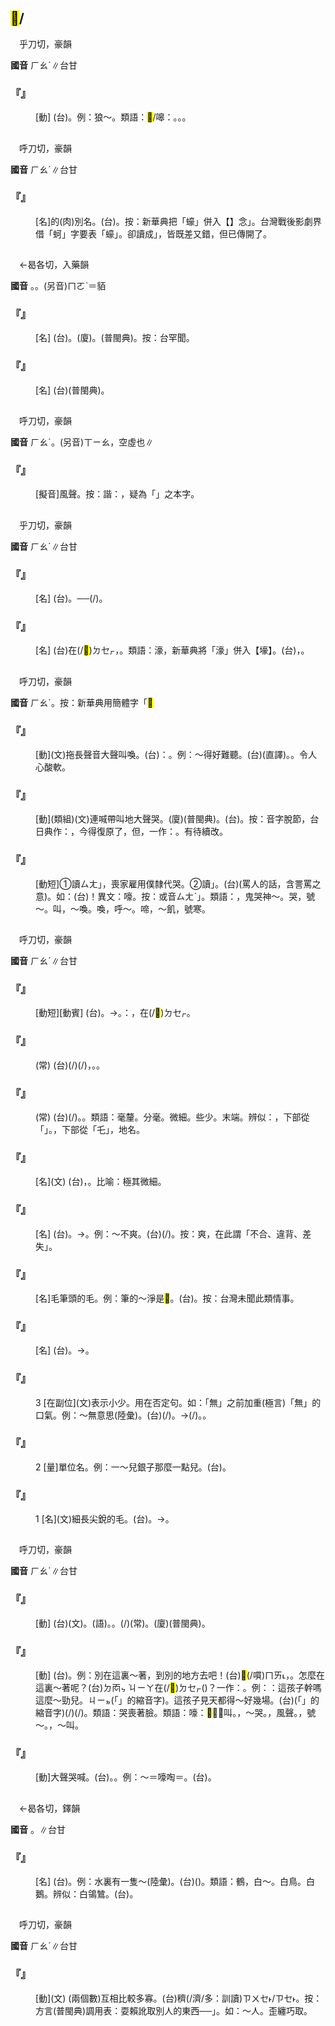 
==<mark>&#xf9d62;</mark>/{{ruby|嗥|ㄏㄠˊ}}==

　乎刀切，豪韻

'''國音''' <rt>ㄏㄠˊ</rt>∥台甘

    

==='''『{{ruby|<mark>&#xf9d62;</mark>|ㄏㄠˊ}}』'''===
: [動] (台){{ruby|豺|ㄘㄞˊ}}{{ruby|狼|ㄌㆲˊ}}{{ruby|野|ㄧㄚˋ}}{{ruby|獸|ㄒㄧㄨ˪}}{{ruby|吼|ㄏㄠˋ}}{{ruby|丌|ㆤ}}{{ruby|聲|ㄒㄧㆩ}}。例：狼～。類語：<mark>&#xf9d62;</mark>/嗥：{{ruby|吼|ㄏㄡˇ}}。{{ruby|哮|ㄒㄧㄠˋ}}。{{ruby|嘯|ㄒㄧㄠˋ}}。
    

=={{ruby|蠔|ㄏㄠˊ}}==

　呼刀切，豪韻

'''國音''' <rt>ㄏㄠˊ</rt>∥台甘

    

==='''『{{ruby|蠔|ㄏㄠˊ}}』'''===
: [名]{{ruby|牡|ㄇㄨˇ}}{{ruby|蠣|ㄌㄧˋ}}的(肉)別名。(台){{ruby|蠔|ㄜˊ}}{{ruby|仔|ㄚ}}。按：新華典把「蠔」併入【{{ruby|蚝|ㄘˋ}}】念{{ruby|「|ㄏㄠˊ}}」。台灣戰後影劇界借「蚵」字要表「蠔」。卻讀成{{ruby|「|ㄎㄜ}}」，皆既差又錯，但已傳開了。
    

=={{ruby|貉|ㄏㄠˊ}}==

　←曷各切，入藥韻{{ruby|＝|ㄏㄜˊ}}

'''國音''' {{ruby|(語)|ㄏㄠˊ}}。{{ruby|(文)|ㄏㄜˊ}}。(另音)<rt>ㄇㄛˋ</rt>＝貊

    

==='''『{{ruby|貉|ㄏㄠˊ}}{{ruby|絨|ㄖㄨㄥˊ}}』'''===
: [名] (台){{ruby|音|ㄧㆬ}}{{ruby|貉|ㄏㆦㆶ ͘}}{{ruby|絨|ㄌㄧㆲˊ}}。(廈){{ruby|拔|ㄅㄨㆤㆷ ͘}}{{ruby|掉|ㄉㄧㄠ˫}}{{ruby|粗|ㄘㆦ}}{{ruby|毛|ㄇㆦ/ㄇㆭˊ}}{{ruby|丌|ㆤ}}{{ruby|貉|ㄏㆦㆶ ͘}}{{ruby|仔|ㄚ}}{{ruby|皮|ㄆㄨㆤˊ/ㄆㆤˊ}}。{{ruby|珍|ㄉㄧㄣ}}{{ruby|貴|ㄍㄨㄧ˪}}{{ruby|丌|ㆤ}}{{ruby|皮|ㄆㄨㆤˊ/ㄆㆤˊ}}{{ruby|草|ㄘㄠˋ}}(普閩典)。按：台罕聞。
    

==='''『{{ruby|貉|ㄏㄠˊ}}{{ruby|子|·ㄗˇ}}』'''===
: [名] (台){{ruby|貉|ㄏㆦㆶ ͘}}{{ruby|仔|ㄚ}}(普閩典)。
    

=={{ruby|呺|ㄏㄠˊ}}==

　呼刀切，豪韻

'''國音''' <rt>ㄏㄠˊ</rt>。(另音)<rt>ㄒㄧㄠ</rt>，空虛也∥

    

==='''『{{ruby|呺|ㄏㄠˊ}}』'''===
: [擬音]風聲。按：諧：{{ruby|號|ㄏㄠˊ}}，疑為「{{ruby|號|ㄏㄠˊ}}」之本字。
    

=={{ruby|壕|ㄏㄠˊ}}==

　乎刀切，豪韻

'''國音''' <rt>ㄏㄠˊ</rt>∥台甘

    

==='''『{{ruby|壕|ㄏㄠˊ}}』'''===
: [名] (台){{ruby|倚|ㄨㄚˋ}}{{ruby|城|ㄒㄧㆩˊ}}{{ruby|牆|ㄑㄧㆧˊ/ㄑㄧㆫˊ}}{{ruby|邊|ㄅㆪ}}{{ruby|保|ㄅㄜˋ}}{{ruby|護|ㄏㆦ˫}}{{ruby|城|ㄒㄧㆩˊ}}{{ruby|牆|ㄑㄧㆧˊ/ㄑㄧㆫˊ}}{{ruby|丌|ㆤ}}{{ruby|河|ㄏㄜˊ}}{{ruby|溝|ㄍㄠ}}。──{{ruby|護|ㄏㆦ˫}}{{ruby|城|ㄒㄧㆩˊ}}{{ruby|河|ㄏㄜˊ}}(/{{ruby|城|ㄒㄧㆩˊ}}{{ruby|壕|ㄏㄜˊ}})。
    

==='''『{{ruby|壕|ㄏㄠˊ}}{{ruby|溝|ㄍㄡ}}』'''===
: [名] (台){{ruby|戰|ㄐㄧㄢ˪}}{{ruby|時|ㄒㄧˊ}}在(/<mark>&#xf9549;</mark>)<rt>ㄉㆤㆷ</rt>{{ruby|戰|ㄐㄧㄢ˪}}{{ruby|場|ㄉㄧㆧˊ/ㄉㄧㆫˊ}}{{ruby|掘|ㄍㄨㆵ ͘}}{{ruby|做|ㄗㄜ˪/ㄗㄨㆤ˪}}{{ruby|交|ㄍㄠ}}{{ruby|通|ㄊㆲ}}，{{ruby|閃|ㄒㄧㆰˋ}}{{ruby|避|ㄆㄧㄚㆷ}}{{ruby|銃|ㄑㄧㄥ˪}}{{ruby|子|ㄐㄧˋ}}{{ruby|丌|ㆤ}}{{ruby|深|ㄑㄧㆬ}}{{ruby|溝|ㄍㄠ}}。類語：濠，新華典將「濠」併入【壕】。(台){{ruby|溝|ㄍㄠ}}{{ruby|仔|ㄗㄨㄟˇ}}，{{ruby|防|ㄏㆲˊ}}{{ruby|空|ㄎㆲ}}{{ruby|壕|ㄏㄜˊ}}。
    

=={{ruby|號|ㄏㄠˊ}}==

　呼刀切，豪韻

'''國音''' <rt>ㄏㄠˊ</rt>。按：新華典用簡體字「<mark>&#xfa0a5;</mark>

    

==='''『{{ruby|號|ㄏㄠˊ}}』'''===
: [動](文)拖長聲音大聲叫喚。(台){{ruby|聲|ㄒㄧㆩ}}{{ruby|音|ㄧㆬ}}{{ruby|牽|ㄎㄢ}}{{ruby|長|ㄉㆭˊ}}{{ruby|長|ㄉㆭˊ}}{{ruby|大|ㄉㄨㄚ˫}}{{ruby|聲|ㄒㄧㆩ}}{{ruby|叫|ㄍㄧㄜ˪}}：{{ruby|哭|ㄎㄠ˪}}。例：～得好難聽。(台){{ruby|哮|ㄏㄠˋ}}{{ruby|<mark>&#xffa42;</mark>|ㄍㄚㆷ}}{{ruby|誠|ㄐㄧㆩˊ}}{{ruby|歹|ㄆㆮˋ/ㄆㄞˋ}}{{ruby|聽|ㄊㄧㆩ}}(直譯)。{{ruby|哭|ㄎㄠ˪}}{{ruby|<mark>&#xffa42;</mark>|ㄍㄚㆷ}}{{ruby|足|ㄐㄧㆦㆶ}}{{ruby|<mark>&#xffa45;</mark>|ㆠㆤ˫/ㆠㄨㆤ˫}}{{ruby|聽|ㄊㄧㆩ}}{{ruby|得|ㄉㄧㆵ}}。令人心酸軟。
    

==='''『{{ruby|號|ㄏㄠˊ}}{{ruby|哭|ㄎㄨ}}』'''===
: [動](類組)(文)連喊帶叫地大聲哭。(廈){{ruby|開|ㄎㄨㄧ}}{{ruby|聲|ㄒㄧㆩ}}{{ruby|哭|ㄎㄠ˪}}(普閩典)。(台){{ruby|哭|ㄎㄠ˪}}{{ruby|號|ㄠˊ}}。按：音字脫節，台日典作：{{ruby|哭|ㄎㄠ˪}}{{ruby|喉|ㄠˊ}}，今得復原了，但，一作：{{ruby|嚎|ㄠˊ}}。有待續改。
    

==='''『{{ruby|號|ㄏㄠˊ}}{{ruby|喪|ㄙㄤ}}』'''===
: [動短]①讀{{ruby|「|ㄏㄠˊ}}<rt>ㄙㄤ</rt>」，喪家雇用僕隸代哭。②讀{{ruby|「|ㄏㄠˊ}}{{ruby|·|ㄙㄤ}}」。(台){{ruby|哭|ㄎㄠ˪}}(罵人的話，含詈罵之意)。如：(台){{ruby|哭|ㄎㄠ˪}}{{ruby|爸|ㄅㆤ˫}}！異文：嚎{{ruby|喪|ㄙㄤ}}。按：或音{{ruby|「|ㄏㄠˊ}}<rt>ㄙㄤˋ</rt>」。類語：{{ruby|號|ㄏㄠˊ}}，鬼哭神～。哭，號～。叫，～喚。喚，呼～。啼，～飢，號寒。
    

=={{ruby|毫|ㄏㄠˊ}}==

　呼刀切，豪韻

'''國音''' <rt>ㄏㄠˊ</rt>∥台甘

    

==='''『{{ruby|揮|ㄏㄨㄟ}}{{ruby|毫|ㄏㄠˊ}}』'''===
: [動短][動賓] (台){{ruby|揮|ㄏㄨㄧ}}{{ruby|舞|ㆠㄨˋ}}{{ruby|毛|ㄇㆦˊ/ㄇㆦ}}{{ruby|筆|ㄅㄧㆵ}}。→{{ruby|寫|ㄒㄧㄚˋ}}{{ruby|字|ㆢㄧ˫/ㄌㄧ˫}}。{{ruby|按|ㄢ˪}}：{{ruby|形|ㄏㄧㄥˊ}}{{ruby|容|ㄧㆲˊ}}{{ruby|寫|ㄒㄧㄚˋ}}{{ruby|字|ㆢㄧ˫/ㄌㄧ˫}}{{ruby|動|ㄉㆲ˫}}{{ruby|作|ㄗㆦㆶ}}，{{ruby|手|ㄑㄧㄨˋ}}{{ruby|勢|ㄙㆤ˪}}{{ruby|像|ㄑㄧㆫ˫/ㄑㄧㆧ˫}}在(/<mark>&#xf9549;</mark>)<rt>ㄉㆤㆷ</rt>{{ruby|舞|ㆠㄨˋ}}{{ruby|弄|ㄌㄤ˫}}。
    

==='''『{{ruby|毫|ㄏㄠˊ}}{{ruby|不|ㄅㄨˋ}}{{ruby|相|ㄒㄧㄤ}}{{ruby|干|ㄍㄢ}}』'''===
: (常) (台){{ruby|一|ㄐㄧㆵ ͘}}{{ruby|屑|ㄙㄨㆵ}}{{ruby|仔|ㄚ}}{{ruby|著|ㄉㄧㄜㆷ}}(/{{ruby|都|ㄉㄜ˫}}){{ruby|無|ㆠㄜˊ}}{{ruby|干|ㄍㄢ}}(/{{ruby|牽|ㄎㄢ}}){{ruby|礙|ㆣㄞ˫}}，{{ruby|攏|ㄌㆲˋ}}{{ruby|全|ㄗㄨㄢˊ}}{{ruby|無|ㆠㄜˊ}}{{ruby|關|ㄍㄨㄢ}}{{ruby|係|ㄏㆤ˫}}。{{ruby|無|ㆠㄜˊ}}{{ruby|要|ㄧㄠ˪}}{{ruby|無|ㆠㄜˊ}}{{ruby|緊|ㄍㄧㄣˋ}}。
    

==='''『{{ruby|毫|ㄏㄠˊ}}{{ruby|無|ㄨˊ}}{{ruby|道|ㄉㄠˋ}}{{ruby|理|ㄌㄧˇ}}』'''===
: (常) (台){{ruby|少|ㄒㄧㄜˋ}}{{ruby|許|ㄎㄨㄚˋ}}{{ruby|道|ㄉㄜ˫}}{{ruby|理|ㄌㄧˋ}}{{ruby|著|ㄉㄧㄜㆷ}}(/{{ruby|都|ㄉㄜ˫}}){{ruby|無|ㆠㄜˊ}}。{{ruby|真|ㄐㄧㄣ}}{{ruby|誠|ㄐㄧㆩˊ}}{{ruby|無|ㆠㄜˊ}}{{ruby|道|ㄉㄜ˫}}{{ruby|理|ㄌㄧˋ}}。類語：毫釐。分毫。微細。些少。末端。辨似：{{ruby|毫|ㄏㄠˊ}}，下部從「{{ruby|毛|ㄇㄠˊ}}」。{{ruby|亳|ㄅㆦˋ}}，下部從「乇」，地名。
    

==='''『{{ruby|毫|ㄏㄠˊ}}{{ruby|末|ㄇㄛˋ}}』'''===
: [名](文) (台){{ruby|毛|ㄇㆭˊ/ㄇㆦˊ}}{{ruby|丌|ㆤ}}{{ruby|末|ㆠㄨㄚㆵ ͘}}{{ruby|端|ㄉㄨㄢ}}，{{ruby|毛|ㄇㆭˊ/ㄇㆦˊ}}{{ruby|尾|ㆠㆤˋ/ㆠㄨㆤˋ}}。比喻：極其微細。
    

==='''『{{ruby|毫|ㄏㄠˊ}}{{ruby|釐|ㄌㄧˊ}}』'''===
: [名] (台){{ruby|一|ㄐㄧㆵ ͘}}{{ruby|毫|ㄏㄜˊ}}{{ruby|一|ㄐㄧㆵ ͘}}{{ruby|釐|ㄌㄧˊ}}。→{{ruby|真|ㄐㄧㄣ}}{{ruby|誠|ㄐㄧㆩˊ}}{{ruby|微|ㆠㄧˊ}}{{ruby|細|ㄙㄨㆤ˪/ㄙㆤ˪}}{{ruby|丌|ㆤ}}{{ruby|數|ㄙㆦ˪}}{{ruby|目|ㆠㆦㆶ ͘}}。例：～不爽。(台){{ruby|一|ㄐㄧㆵ ͘}}{{ruby|屑|ㄙㄨㆵ}}{{ruby|仔|ㄚ}}{{ruby|爭|ㄐㄧㄥ}}{{ruby|差|ㄘㄚ}}{{ruby|著|ㄉㄧㄜㆷ}}(/{{ruby|都|ㄉㄜ˫}}){{ruby|無|ㆠㄜˊ}}。按：爽，在此謂「不合、違背、差失」。
    

==='''『{{ruby|毫|ㄏㄠˊ}}{{ruby|兒|ㄦ}}』'''===
: [名]毛筆頭的毛。例：筆的～淨是<mark>&#xffcd0;</mark>。(台){{ruby|毛|ㄇㆦˊ}}{{ruby|筆|ㄅㄧㆵ}}{{ruby|頭|ㄊㄠˊ}}{{ruby|全|ㄗㄨㄢˊ}}{{ruby|<mark>&#xffcd0;</mark>|ㄇㄨㄚˊ}}{{ruby|絲|ㄒㄧ}}{{ruby|了|ㄌㄧㄠˋ}}{{ruby|了|ㄌㄧㄠˋ}}。按：台灣未聞此類情事。
    

==='''『{{ruby|狼|ㄌㄤˊ}}{{ruby|毫|ㄏㄠˊ}}』'''===
: [名] (台){{ruby|狼|ㄌㆲˊ}}{{ruby|毛|ㄇㆦ/ㄇㆭˊ}}。→{{ruby|用|ㄧㄥ˫/ㄧㆲ˫}}{{ruby|狼|ㄌㆲˊ}}{{ruby|毛|ㄇㆦ/ㄇㆭˊ}}{{ruby|做|ㄗㄨㆤ˪/ㄗㄜ˪}}{{ruby|丌|ㆤ}}{{ruby|筆|ㄅㄧㆵ}}。
    

==='''『{{ruby|毫|ㄏㄠˊ}}』'''===
:3  [在副位](文)表示小少。用在否定句。如：「無」之前加重(極言)「無」的口氣。例：～無意思(陸彙)。(台){{ruby|一|ㄐㄧㆵ ͘}}{{ruby|屑|ㄙㄨㆵ}}{{ruby|仔|ㄚ}}{{ruby|意|ㄧ˪}}{{ruby|思|ㄙㄨ˪}}{{ruby|著|ㄉㄧㄜㆷ}}(/{{ruby|都|ㄉㄜ˫}}){{ruby|無|ㆠㄜˊ}}。→{{ruby|誠|ㄐㄧㆩˊ}}(/{{ruby|完|ㄨㄢˊ}}{{ruby|全|ㄗㄨㄢˊ}}){{ruby|無|ㆠㄜˊ}}{{ruby|意|ㄧ˪}}{{ruby|思|ㄙㄨ˪}}。{{ruby|真|ㄐㄧㄣ}}{{ruby|誠|ㄐㄧㆩˊ}}{{ruby|無|ㆠㄜˊ}}{{ruby|心|ㄒㄧㆬ}}{{ruby|適|ㄒㄧㆤㆶ}}。
    

==='''『{{ruby|毫|ㄏㄠˊ}}』'''===
:2  [量]單位名。例：一～兒銀子那麼一點兒。(台){{ruby|一|ㄐㄧㆵ ͘}}{{ruby|毫|ㄏㄜˊ}}{{ruby|銀|ㆣㄨㄣˊ/ㆣㄧㄣˊ}}{{ruby|即|ㄐㄧㄚㆷ}}{{ruby|<mark>&#xf8fbe;</mark>|ㄏㄧㆵ}}{{ruby|點|ㄉㄧㆰˋ}}{{ruby|仔|ㄚ}}。
    

==='''『{{ruby|毫|ㄏㄠˊ}}』'''===
:1  [名](文)細長尖銳的毛。(台){{ruby|<mark>&#xffb62;</mark>|ㄑㄧㄨ}}{{ruby|<mark>&#xffb62;</mark>|ㄑㄧㄨ}}{{ruby|尖|ㄐㄧㆰ}}{{ruby|利|ㄌㄞ˫}}{{ruby|丌|ㆤ}}{{ruby|毛|ㄇㆭˊ/ㄇㆦ}}。→{{ruby|筆|ㄅㄧㆵ}}。
    

=={{ruby|嚎|ㄏㄠˊ}}==

　呼刀切，豪韻

'''國音''' <rt>ㄏㄠˊ</rt>∥台甘

    

==='''『{{ruby|嚎|ㄏㄠˊ}}{{ruby|叫|ㄐㄧㄠˋ}}』'''===
: [動] (台){{ruby|嚎|ㄏㄜˊ}}{{ruby|叫|ㄍㄧㄠ˪}}(文)。{{ruby|吼|ㄏㄠˋ}}{{ruby|哭|ㄎㄠ˪}}(語)。{{ruby|嚎|ㄠˊ}}{{ruby|叫|ㄍㄧㄜ˪}}。{{ruby|大|ㄉㄨㄚ˫}}{{ruby|聲|ㄒㄧㆩ}}{{ruby|挖|ㄧㄚㆷ}}(/{{ruby|野|ㄧㄚˋ}}){{ruby|喉|ㄠˊ}}(常)。(廈){{ruby|大|ㄉㄨㄚ˫}}{{ruby|聲|ㄒㄧㆩ}}{{ruby|嚎|ㄠˊ}}(普閩典)。
    

==='''『{{ruby|嚎|ㄏㄠˊ}}{{ruby|喪|·ㄙㄤ}}』'''===
: [動] (台){{ruby|替|ㄊㄨㆤ˪/ㄊㆤ˪}}{{ruby|喪|ㄙㆲ}}{{ruby|主|ㄗㄨˋ}}{{ruby|大|ㄉㄨㄚ˫}}{{ruby|聲|ㄒㄧㆩ}}{{ruby|哭|ㄎㄠ˪}}。例：別在這裏～著，到別的地方去吧！(台)<mark>&#xffb49;</mark>(/嘪)<rt>ㄇㄞ˪</rt>{{ruby|滯|ㄉㄨㄚ˪}}{{ruby|<mark>&#xf8f7a;</mark>|ㄐㄧㄚ}}{{ruby|哭|ㄎㄠ˪}}{{ruby|爸|ㄅㆤ˫}}，{{ruby|緊|ㄍㄧㄣˋ}}{{ruby|去|ㄎㄧ˪}}{{ruby|別|ㄅㄚㆵ ͘}}{{ruby|位|ㄨㄧ˫}}。怎麼在這裏～著呢？(台){{ruby|汝|ㄌㄧˋ}}{{ruby|是|ㄒㄧ˫}}{{ruby|按|ㄢ˪}}{{ruby|怎|ㄗㄨㆩˋ}}{{ruby|滯|ㄉㄨㄚ˪}}<rt>ㄉㆱㆴ ͘</rt><rt>ㄐㄧㄚ</rt>在(/<mark>&#xf9549;</mark>)<rt>ㄉㆤㆷ</rt>{{ruby|哭|ㄎㄠ˪}}({{ruby|爸|ㄅㆤ˫}}){{ruby|咧|ㄌㆤ˪}}？一作：{{ruby|號|ㄏㄠˊ}}{{ruby|喪|·ㄙㄤ}}。例：：這孩子幹嗎這麼～勁兒。{{ruby|(台)|ㄅㄚㆶ}}<rt>ㄐㄧㆵ</rt>(「{{ruby|此|ㄐㄧˋ}}{{ruby|一|ㄐㄧㆵ ͘}}」的縮音字){{ruby|個|ㆤˊ}}{{ruby|<mark>&#xffb51;</mark>|ㆣㄧㄣˋ}}{{ruby|仔|ㄚ}}{{ruby|按|ㄢ˪}}{{ruby|怎|ㄗㄨㆩˋ}}{{ruby|<mark>&#xffc74;</mark>|ㄐㄧㄚㆷ}}{{ruby|恁|ㄌㄧㄣ˪}}{{ruby|愛|ㄞ˪}}{{ruby|哭|ㄎㄠ˪}}{{ruby|神|ㄒㄧㄣˊ}}。這孩子見天都得～好幾場。(台){{ruby|<mark>&#xffb50;</mark>|ㄐㄧㆵ}}(「{{ruby|此|ㄐㄧˋ}}{{ruby|一|ㄐㄧㆵ ͘}}」的縮音字){{ruby|個|ㆤˊ}}{{ruby|<mark>&#xffb51;</mark>|ㆣㄧㄣˋ}}{{ruby|仔|ㄚ}}{{ruby|每|ㄇㄨㄧˋ}}{{ruby|日|ㆢㄧㆵ ͘/ㄌㄧㆵ ͘}}(/{{ruby|逐|ㄉㄚㆶ ͘}}{{ruby|日|ㆢㄧㆵ ͘/ㄌㄧㆵ ͘}}){{ruby|著|ㄉㄧㄜㆷ}}(/{{ruby|都|ㄉㄜ˫}}){{ruby|愛|ㄞ˪}}{{ruby|哭|ㄎㄠ˪}}{{ruby|幾|ㄍㄨㄧˋ}}{{ruby|若|ㄋㄚ˫}}{{ruby|擺|ㄅㄞˋ}}。類語：哭喪著臉。類語：嚎：<mark>&#xf9d62;</mark>，～叫。{{ruby|號|ㄏㄠˊ}}，～哭。{{ruby|呺|ㄏㄠˊ}}，風聲。{{ruby|哭|ㄎㄨ}}，號～。{{ruby|喊|ㄏㄢˇ}}，～叫。
    

==='''『{{ruby|嚎|ㄏㄠˊ}}』'''===
: [動]大聲哭喊。(台){{ruby|大|ㄉㄨㄚ˫}}{{ruby|聲|ㄒㄧㆩ}}{{ruby|吼|ㄏㄠˋ}}。{{ruby|大|ㄉㄨㄚ˫}}{{ruby|聲|ㄒㄧㆩ}}{{ruby|喊|ㄏㄧㆰ˪}}。例：～{{ruby|咷|ㄊㄠˊ}}＝嚎啕＝{{ruby|號|ㄏㄠˊ}}{{ruby|咷|ㄊㄠˊ}}。(台){{ruby|大|ㄉㄨㄚ˫}}{{ruby|哭|ㄎㄠ˪}}{{ruby|丌|ㄗㄨㄥ}}{{ruby|聲|ㄒㄧㆩ}}。
    

=={{ruby|鶴|ㄏㄠˊ}}==

　←曷各切，鐸韻{{ruby|＝|ㄏㄜˋ}}

'''國音''' {{ruby|(語)|ㄏㄠˊ}}。{{ruby|(文)|ㄏㄜˋ}}∥台甘

    

==='''『{{ruby|鶴|ㄏㄠˊ}}』'''===
: [名] (台){{ruby|白|ㄅㆤㆷ ͘}}{{ruby|鶴|ㄏㄜㆷ ͘}}。例：水裏有一隻～(陸彙)。(台)({{ruby|池|ㄉㄧˊ}}{{ruby|仔|ㄚ}}{{ruby|內|ㄌㄞ˫}}){{ruby|水|ㄗㄨㄧˋ}}{{ruby|面|ㆠㄧㄣ˫}}{{ruby|浮|ㄆㄨˊ}}{{ruby|一|ㄐㄧㆵ ͘}}{{ruby|隻|ㄐㄧㄚㆷ}}{{ruby|白|ㄅㆤㆷ ͘}}{{ruby|鶴|ㄏㄜㆷ ͘}}。類語：鶴，白～。白鳥。白鵝。辨似：白鴒鷥。(台){{ruby|白|ㄅㆤㆷ ͘}}{{ruby|鷺|ㄌㆦ˫}}。
    

=={{ruby|<mark>&#xf8e60;</mark>|ㄏㄠˊ}}==

　呼刀切，豪韻

'''國音''' <rt>ㄏㄠˊ</rt>∥台甘

    

==='''『{{ruby|<mark>&#xf8e60;</mark>|ㄏㄠˊ}}』'''===
: [動](文) (兩個數)互相比較多寡。(台){{ruby|比|ㄅㄧˋ}}{{ruby|較|ㄍㄠ˪}}{{ruby|物|ㄇㄧㆷ ͘/ㄇㆭㆷ ͘}}{{ruby|丌|ㆤ}}穧(/濟/多：訓讀)<rt>ㄗㄨㆤ˫/ㄗㆤ˫</rt>{{ruby|少|ㄐㄧㄜˋ}}。按：方言(普閩典)調用表：耍賴訛取別人的東西──{{ruby|「|ㄍㄜˊ}}」。如：～人。歪纏巧取。
    
